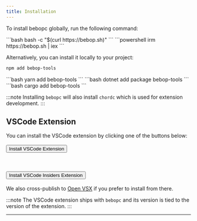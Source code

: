 ```yaml
---
title: Installation
---
```




To install bebopc globally, run the following command:

<Tabs>
  <TabItem label="bash/zsh">
  ```bash
  bash -c "$(curl https://bebop.sh)"
  ```
  </TabItem>

  <TabItem label="powershell">
  ```powershell
  irm https://bebop.sh | iex
  ```
  </TabItem>

</Tabs>


Alternatively, you can install it locally to your project:
<Tabs>
  <TabItem label="npm">
  ```bash
  npm add bebop-tools
  ```
  </TabItem>

  <TabItem label="yarn">
  ```bash
  yarn add bebop-tools
  ```
  </TabItem>

  <TabItem label="nuget">
  ```bash
  dotnet add package bebop-tools
  ```
  </TabItem>

  <TabItem label="cargo">
  ```bash
  cargo add bebop-tools
  ```
  </TabItem>

</Tabs>

:::note
Installing `bebopc` will also install `chordc` which is used for extension development.
:::


## VSCode Extension

You can install the VSCode extension by clicking one of the buttons below:
<br></br>
<a href="vscode:extension/betwixt.bebop-lang"><button>Install VSCode Extension</button></a>
<br></br>
<br></br>
<a href="vscode-insiders:extension/betwixt.bebop-lang"><button>Install VSCode Insiders Extension</button></a>
<br></br>
We also cross-publish to [Open VSX](https://open-vsx.org/extension/betwixt/bebop-lang) if you prefer to install from there.

:::note
The VSCode extension ships with `bebopc` and its version is tied to the version of the extension.
:::


---
